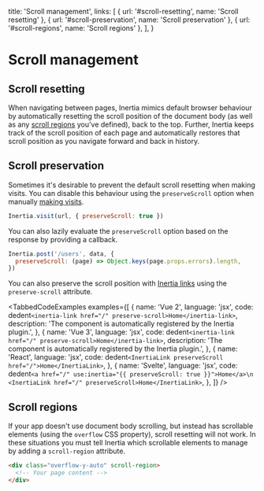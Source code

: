 
  title: 'Scroll management',
  links: [
    { url: '#scroll-resetting', name: 'Scroll resetting' },
    { url: '#scroll-preservation', name: 'Scroll preservation' },
    { url: '#scroll-regions', name: 'Scroll regions' },
  ],
}

# Scroll management

## Scroll resetting

When navigating between pages, Inertia mimics default browser behaviour by automatically resetting the scroll position of the document body (as well as any [scroll regions](#scroll-regions) you've defined), back to the top. Further, Inertia keeps track of the scroll position of each page and automatically restores that scroll position as you navigate forward and back in history.

## Scroll preservation

Sometimes it's desirable to prevent the default scroll resetting when making visits. You can disable this behaviour using the `preserveScroll` option when manually [making visits](/requests).

```js
Inertia.visit(url, { preserveScroll: true })
```

You can also lazily evaluate the `preserveScroll` option based on the response by providing a callback.

```js
Inertia.post('/users', data, {
  preserveScroll: (page) => Object.keys(page.props.errors).length,
})
```

You can also preserve the scroll position with [Inertia links](/links) using the `preserve-scroll` attribute.

<TabbedCodeExamples
  examples={[
    {
      name: 'Vue 2',
      language: 'jsx',
      code: dedent`
        <inertia-link href="/" preserve-scroll>Home</inertia-link>
      `,
      description: 'The <inertia-link> component is automatically registered by the Inertia plugin.',
    },
    {
      name: 'Vue 3',
      language: 'jsx',
      code: dedent`
        <inertia-link href="/" preserve-scroll>Home</inertia-link>
      `,
      description: 'The <inertia-link> component is automatically registered by the Inertia plugin.',
    },
    {
      name: 'React',
      language: 'jsx',
      code: dedent`
        <InertiaLink preserveScroll href="/">Home</InertiaLink>
      `,
    },
    {
      name: 'Svelte',
      language: 'jsx',
      code: dedent`
        <a href="/" use:inertia="{{ preserveScroll: true }}">Home</a>\n
        <InertiaLink href="/" preserveScroll>Home</InertiaLink>
      `,
    },
  ]}
/>

## Scroll regions

If your app doesn't use document body scrolling, but instead has scrollable elements (using the `overflow` CSS property), scroll resetting will not work. In these situations you must tell Inertia which scrollable elements to manage by adding a `scroll-region` attribute.

```html
<div class="overflow-y-auto" scroll-region>
  <!-- Your page content -->
</div>
```
